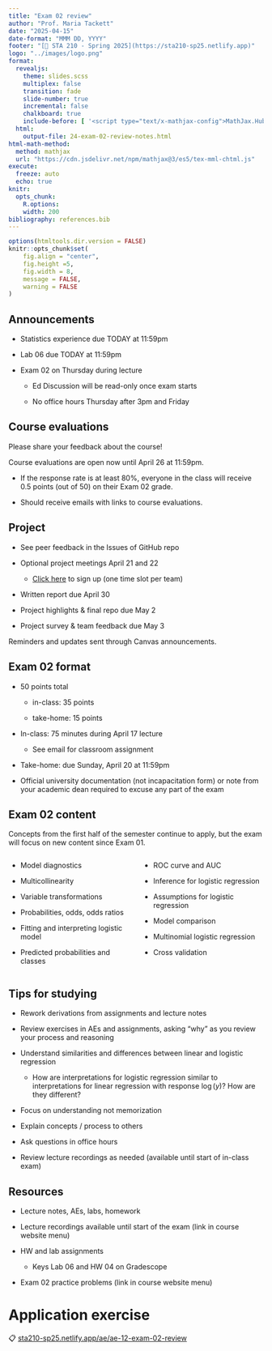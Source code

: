 ```yaml
---
title: "Exam 02 review"
author: "Prof. Maria Tackett"
date: "2025-04-15"
date-format: "MMM DD, YYYY"
footer: "[🔗 STA 210 - Spring 2025](https://sta210-sp25.netlify.app)"
logo: "../images/logo.png"
format: 
  revealjs: 
    theme: slides.scss
    multiplex: false
    transition: fade
    slide-number: true
    incremental: false 
    chalkboard: true
    include-before: [ '<script type="text/x-mathjax-config">MathJax.Hub.Config({tex2jax: {enableAssistiveMml: false}});</script>']
  html: 
    output-file: 24-exam-02-review-notes.html
html-math-method:
  method: mathjax
  url: "https://cdn.jsdelivr.net/npm/mathjax@3/es5/tex-mml-chtml.js"
execute:
  freeze: auto
  echo: true
knitr:
  opts_chunk: 
    R.options:      
    width: 200
bibliography: references.bib
---
```


```r
options(htmltools.dir.version = FALSE)
knitr::opts_chunk$set(
	fig.align = "center",
	fig.height =5,
	fig.width = 8,
	message = FALSE,
	warning = FALSE
)
```

## Announcements

-   Statistics experience due TODAY at 11:59pm

-   Lab 06 due TODAY at 11:59pm

-   Exam 02 on Thursday during lecture

    -   Ed Discussion will be read-only once exam starts

    -   No office hours Thursday after 3pm and Friday

## Course evaluations

Please share your feedback about the course!

Course evaluations are open now until April 26 at 11:59pm.

-   If the response rate is at least 80%, everyone in the class will receive 0.5 points (out of 50) on their Exam 02 grade.

-   Should receive emails with links to course evaluations.

## Project

-   See peer feedback in the Issues of GitHub repo

-   Optional project meetings April 21 and 22

    -   [Click here](https://docs.google.com/spreadsheets/d/1SImHgXCxdMBcTdif6RSyiDGVtmZYLci0zWHz8hqE4vw/edit?usp=sharing) to sign up (one time slot per team)

-   Written report due April 30

-   Project highlights & final repo due May 2

-   Project survey & team feedback due May 3

::: callout-note
Reminders and updates sent through Canvas announcements.
:::

## Exam 02 format

-   50 points total

    -   in-class: 35 points

    -   take-home: 15 points

-   In-class: 75 minutes during April 17 lecture

    -   See email for classroom assignment

-   Take-home: due Sunday, April 20 at 11:59pm

-   Official university documentation (not incapacitation form) or note from your academic dean required to excuse any part of the exam

## Exam 02 content {.midi}

Concepts from the first half of the semester continue to apply, but the exam will focus on new content since Exam 01.

::::: columns
::: {.column width="50%"}
-   Model diagnostics

-   Multicollinearity

-   Variable transformations

-   Probabilities, odds, odds ratios

-   Fitting and interpreting logistic model

-   Predicted probabilities and classes
:::

::: {.column width="50%"}
-   ROC curve and AUC

-   Inference for logistic regression

-   Assumptions for logistic regression

-   Model comparison

-   Multinomial logistic regression

-   Cross validation
:::
:::::

## Tips for studying {.midi}

-   Rework derivations from assignments and lecture notes

-   Review exercises in AEs and assignments, asking "why" as you review your process and reasoning

-   Understand similarities and differences between linear and logistic regression

    -   How are interpretations for logistic regression similar to interpretations for linear regression with response $\log(y)$? How are they different?

-   Focus on understanding not memorization

-   Explain concepts / process to others

-   Ask questions in office hours

-   Review lecture recordings as needed (available until start of in-class exam)

## Resources

-   Lecture notes, AEs, labs, homework

-   Lecture recordings available until start of the exam (link in course website menu)

-   HW and lab assignments

    -   Keys Lab 06 and HW 04 on Gradescope

-   Exam 02 practice problems (link in course website menu)

# Application exercise

::: appex
📋 [sta210-sp25.netlify.app/ae/ae-12-exam-02-review](https://sta210-sp25.netlify.app/ae/ae-12-exam-02-review)
:::
